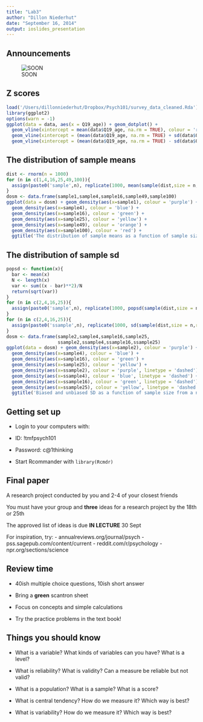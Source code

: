 ```yaml
---
title: "Lab3"
author: "Dillon Niederhut"
date: "September 16, 2014"
output: ioslides_presentation
---
```


## Announcements

![SOON](/Users/dillonniederhut/Dropbox/Psych101/Soon.jpg)

## Z scores

```r
load('/Users/dillonniederhut/Dropbox/Psych101/survey_data_cleaned.Rda')
library(ggplot2)
options(warn = -1)
ggplot(data = data, aes(x = Q19_age)) + geom_dotplot() + 
  geom_vline(xintercept = mean(data$Q19_age, na.rm = TRUE), colour = 'red') + 
  geom_vline(xintercept = (mean(data$Q19_age, na.rm = TRUE) + sd(data$Q19_age, na.rm = TRUE))) + 
  geom_vline(xintercept = (mean(data$Q19_age, na.rm = TRUE) - sd(data$Q19_age, na.rm = TRUE)))
```

## The distribution of sample means

```r
dist <- rnorm(n = 1000)
for (n in c(1,4,16,25,49,100)){
  assign(paste0('sample',n), replicate(1000, mean(sample(dist,size = n,replace = TRUE))))
}
dosm <- data.frame(sample1,sample4,sample16,sample49,sample100)
ggplot(data = dosm) + geom_density(aes(x=sample1), colour = 'purple') + 
  geom_density(aes(x=sample4), colour = 'blue') +
  geom_density(aes(x=sample16), colour = 'green') +
  geom_density(aes(x=sample25), colour = 'yellow') +
  geom_density(aes(x=sample49), colour = 'orange') +
  geom_density(aes(x=sample100), colour = 'red') + 
  ggtitle('The distribution of sample means as a function of sample size from a normal population')
```

## The distribution of sample sd

```r
popsd <- function(x){
  bar <- mean(x)
  N <- length(x)
  var <- sum((x - bar)**2)/N
  return(sqrt(var))
}
for (n in c(2,4,16,25)){
  assign(paste0('sample',n), replicate(1000, popsd(sample(dist,size = n,replace = TRUE))))
}
for (n in c(2,4,16,25)){
  assign(paste0('ssample',n), replicate(1000, sd(sample(dist,size = n,replace = TRUE))))
}
dosm <- data.frame(sample2,sample4,sample16,sample25,
                   ssample2,ssample4,ssample16,ssample25)
ggplot(data = dosm) + geom_density(aes(x=sample2), colour = 'purple') + 
  geom_density(aes(x=sample4), colour = 'blue') +
  geom_density(aes(x=sample16), colour = 'green') +
  geom_density(aes(x=sample25), colour = 'yellow') +
  geom_density(aes(x=ssample2), colour = 'purple', linetype = 'dashed') + 
  geom_density(aes(x=ssample4), colour = 'blue', linetype = 'dashed') +
  geom_density(aes(x=ssample16), colour = 'green', linetype = 'dashed') +
  geom_density(aes(x=ssample25), colour = 'yellow', linetype = 'dashed') +
  ggtitle('Biased and unbiased SD as a function of sample size from a normal population')
```

## Getting set up

- Login to your computers with:

- ID: !tmfpsych101

- Password: c@1thinking

- Start Rcommander with ```library(Rcmdr)```

## Final paper

A research project conducted by you and 2-4 of your closest friends

You must have your group and **three** ideas for a research project by the 18th or 25th

The approved list of ideas is due **IN LECTURE** 30 Sept

For inspiration, try:
- annualreviews.org/journal/psych
- pss.sagepub.com/content/current
- reddit.com/r/psychology
- npr.org/sections/science

## Review time

- 40ish multiple choice questions, 10ish short answer

- Bring a **green** scantron sheet

- Focus on concepts and simple calculations

- Try the practice problems in the text book!

## Things you should know

- What is a variable? What kinds of variables can you have? What is a level?

- What is reliability? What is validity? Can a measure be reliable but not valid?

- What is a population? What is a sample? What is a score?

- What is central tendency? How do we measure it? Which way is best?

- What is variability? How do we measure it? Which way is best?


